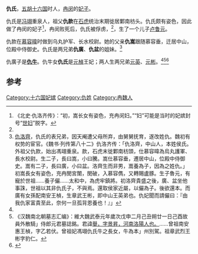 '''仇氏'''，[[五胡十六国|五胡十六国]]时人，[[冉闵|冉闵]]的[[嫔妃|妃子]]。

仇氏是[[冯翊|冯翊]]重泉人，祖父'''仇款'''在[[石虎|石虎]]统治末期徙居鄴南枋头。仇氏颇有姿色，因此做了冉闵的妃子<ref name=bs>《北史·仇洛齐传》：“初，嵩长女有姿色，充冉闵妇。”“妇”可能是当时的妃嫔封号“[[世妇|世妇]]”脱字。</ref>，冉闵败死后，仇氏被俘虏，{{or|[[慕容儁|慕容儁]]将她赏给[[豆卢胜|豆卢胜]]}}<ref name=ws />，生了一个儿子[[卢鲁元|卢鲁元]]。

仇款在[[慕容暐|慕容暐]]时做到乌丸护军、长水校尉。她的父亲'''仇嵩'''跟随慕容垂，迁居中山，位殿中侍御史。仇氏是两兄弟'''仇廣'''、'''仇盆'''的姐妹。<ref name=ws>[[仇洛齊|仇洛齊]]，仇氏的表兄弟，因天阉遭父母所弃，由舅舅抚育，遂改姓仇。魏初有权势的宦官。《魏书·列传第八十二》仇洛齐传：「仇洛齊，中山人，本姓侯氏。外祖父仇款，始出馮翊重泉。款，石虎末徙鄴南枋頭，仕慕容暐為烏丸護軍、長水校尉。生二子，長曰嵩，小曰騰。嵩仕慕容垂，遷居中山，位殿中侍御史。嵩有二子，長曰廣，小曰盆。洛齊生而非男，嵩養為子，因為之姓仇。」初嵩長女有姿色，充冉閔宮闈，閔破，入慕容儁，又轉賜盧豚。生子魯元，有寵於世祖……養子儼……太和中，為虎牢鎮將。初洛齊貴盛之後，廣、盆坐他事誅，世祖以其非仇氏子，不與焉。還取侯家近屬，以儼為子。後欲還本。而廣有女孫配南安王楨，生章武王彬，即中山王英弟也。仇妃聞而請儼曰：『由我仇家富貴至此，奈何一旦孤背恩養也！』」</ref>

仇廣子是'''[[仇牛|仇牛]]'''。仇牛女'''仇氏'''是[[元楨|元楨]]王妃；两人生两兄弟[[元英|元英]]、[[元彬|元彬]]。<ref name=ws /><ref name=autogenerated2>《汉魏南北朝墓志汇编》：維大魏武泰元年歲次戊申二月己丑朔廿一日己酉故員外散騎」侍郎元君墓誌銘。君諱[[元舉|舉，字景昇，河南洛陽人也。]]……曾祖南安惠王楨，字乙若伏。曾祖妃馮翊仇氏牛之長女，牛為本」州別駕。祖章武烈王彬字豹仁。</ref><ref name=xc>{{cite journal |author1=徐冲 |title=《新出北魏長孫忻墓誌疏證》 |journal=早期中國史研究 |date=2016-06 |volume=8卷 |issue=1期 |page=161,162,177 |accessdate=2018-09-01}}</ref>

==参考==
{{Reflist|2}}

[[Category:十六国妃嫔|Category:十六国妃嫔]]
[[Category:仇姓|Category:仇姓]]
[[Category:冉魏人|Category:冉魏人]]